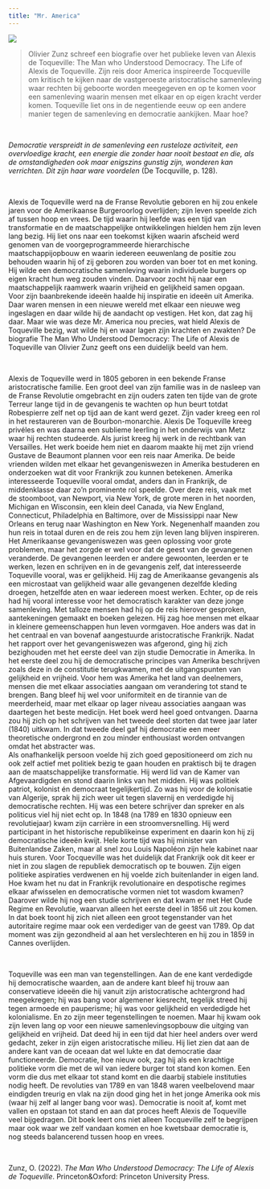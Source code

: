 ```yaml
---
title: "Mr. America"
---
```


![](Screenshot.png)

> Olivier Zunz schreef een biografie over het publieke leven van Alexis de Toqueville: The Man who Understood Democracy. The Life of Alexis de Toqueville. Zijn reis door America inspireerde Tocqueville om kritisch te kijken naar de vastgeroeste aristocratische samenleving waar rechten bij geboorte worden meegegeven en op te komen voor een samenleving waarin mensen met elkaar en op eigen kracht verder komen. Toqueville liet ons in de negentiende eeuw op een andere manier tegen de samenleving en democratie aankijken. Maar hoe? 

<br>

*Democratie verspreidt in de samenleving een rusteloze activiteit, een overvloedige kracht, een energie die zonder haar nooit bestaat en die, als de omstandigheden ook maar enigszins gunstig zijn, wonderen kan verrichten. Dit zijn haar ware voordelen* (De Tocquville, p. 128).

<br>

Alexis de Toqueville werd na de Franse Revolutie geboren en hij zou enkele jaren voor de Amerikaanse Burgeroorlog overlijden; zijn leven speelde zich af tussen hoop en vrees. De tijd waarin hij leefde was een tijd van transformatie en de maatschappelijke ontwikkelingen hielden hem zijn leven lang bezig. Hij liet ons naar een toekomst kijken waarin afscheid werd genomen van de voorgeprogrammeerde hierarchische maatschappijopbouw en waarin iedereen eeuwenlang de positie zou behouden waarin hij of zij geboren zou worden van boer tot en met koning. Hij wilde een democratische samenleving waarin individuele burgers op eigen kracht hun weg zouden vinden. Daarvoor zocht hij naar een maatschappelijk raamwerk waarin vrijheid en gelijkheid samen opgaan. Voor zijn baanbrekende ideeën haalde hij inspiratie en ideeën uit Amerika. Daar waren mensen in een nieuwe wereld met elkaar een nieuwe weg ingeslagen en daar wilde hij de aandacht op vestigen. Het kon, dat zag hij daar. Maar wie was deze Mr. America nou precies, wat hield Alexis de Toqueville bezig, wat wilde hij en waar lagen zijn krachten en zwakten? De biografie The Man Who Understood Democracy: The Life of Alexis de Toqueville van Olivier Zunz geeft ons een duidelijk beeld van hem.

<br>

Alexis de Toqueville werd in 1805 geboren in een bekende Franse aristocratische familie. Een groot deel van zijn familie was in de nasleep van de Franse Revolutie omgebracht en zijn ouders zaten ten tijde van de grote Terreur lange tijd in de gevangenis te wachten op hun beurt totdat Robespierre zelf net op tijd aan de kant werd gezet. Zijn vader kreeg een rol in het restaureren van de Bourbon-monarchie. Alexis De Toqueville kreeg privéles en was daarna een sublieme leerling in het onderwijs van Metz waar hij rechten studeerde. Als jurist kreeg hij werk in de rechtbank van Versailles. Het werk boeide hem niet en daarom maakte hij met zijn vriend Gustave de Beaumont plannen voor een reis naar Amerika. De beide vrienden wilden met elkaar het gevangeniswezen in Amerika bestuderen en onderzoeken wat dit voor Frankrijk zou kunnen betekenen. Amerika interesseerde Toqueville vooral omdat, anders dan in Frankrijk, de middenklasse daar zo’n prominente rol speelde. Over deze reis, vaak met de stoomboot, van Newport, via New York, de grote meren in het noorden, Michigan en Wisconsin, een klein deel Canada, via New England, Connecticut, Philadelphia en Baltimore, over de Mississippi naar New Orleans en terug naar Washington en New York. Negenenhalf maanden zou hun reis in totaal duren en de reis zou hem zijn leven lang blijven inspireren. Het Amerikaanse gevangeniswezen was geen oplossing voor grote problemen, maar het zorgde er wel voor dat de geest van de gevangenen veranderde. De gevangenen leerden er andere gewoonten, leerden er te werken, lezen en schrijven en in de gevangenis zelf, dat interesseerde Toqueville vooral, was er gelijkheid. Hij zag de Amerikaanse gevangenis als een microstaat van gelijkheid waar alle gevangenen dezelfde kleding droegen, hetzelfde aten en waar iedereen moest werken. Echter, op de reis had hij vooral interesse voor het democratisch karakter van deze jonge samenleving. Met talloze mensen had hij op de reis hierover gesproken, aantekeningen gemaakt en boeken gelezen. Hij zag hoe mensen met elkaar in kleinere gemeenschappen hun leven vormgaven. Hoe anders was dat in het centraal en van bovenaf aangestuurde aristocratische Frankrijk. Nadat het rapport over het gevangeniswezen was afgerond, ging hij zich bezighouden met het eerste deel van zijn studie Democratie in Amerika. In het eerste deel zou hij de democratische principes van Amerika beschrijven zoals deze in de constitutie terugkwamen, met de uitgangspunten van gelijkheid en vrijheid. Voor hem was Amerika het land van deelnemers, mensen die met elkaar associaties aangaan om verandering tot stand te brengen. Bang bleef hij wel voor uniformiteit en de tirannie van de meerderheid, maar met elkaar op lager niveau associaties aangaan was daartegen het beste medicijn. Het boek werd heel goed ontvangen. Daarna zou hij zich op het schrijven van het tweede deel storten dat twee jaar later (1840) uitkwam. In dat tweede deel gaf hij democratie een meer theoretische ondergrond en zou minder enthousiast worden ontvangen omdat het abstracter was.   
Als onafhankelijk persoon voelde hij zich goed gepositioneerd om zich nu ook zelf actief met politiek bezig te gaan houden en praktisch bij te dragen aan de maatschappelijke transformatie. Hij werd lid van de Kamer van Afgevaardigden en stond daarin links van het midden. Hij was politiek patriot, kolonist én democraat tegelijkertijd. Zo was hij voor de kolonisatie van Algerije, sprak hij zich weer uit tegen slavernij en verdedigde hij democratische rechten. Hij was een betere schrijver dan spreker en als politicus viel hij niet echt op. In 1848 (na 1789 en 1830 opnieuw een revolutiejaar) kwam zijn carrière in een stroomversnelling. Hij werd participant in het historische republikeinse experiment en daarin kon hij zij democratische ideeën kwijt. Hele korte tijd was hij minister van Buitenlandse Zaken, maar al snel zou Louis Napoléon zijn hele kabinet naar huis sturen. Voor Tocqueville was het duidelijk dat Frankrijk ook dit keer er niet in zou slagen de republiek democratisch op te bouwen. Zijn eigen politieke aspiraties verdwenen en hij voelde zich buitenlander in eigen land. Hoe kwam het nu dat in Frankrijk revolutionaire en despotische regimes elkaar afwisselen en democratische vormen niet tot wasdom kwamen? Daarover wilde hij nog een studie schrijven en dat kwam er met Het Oude Regime en Revolutie, waarvan alleen het eerste deel in 1856 uit zou komen. In dat boek toont hij zich niet alleen een groot tegenstander van het autoritaire regime maar ook een verdediger van de geest van 1789. Op dat moment was zijn gezondheid al aan het verslechteren en hij zou in 1859 in Cannes overlijden.

<br>

Toqueville was een man van tegenstellingen. Aan de ene kant verdedigde hij democratische waarden, aan de andere kant bleef hij trouw aan conservatieve ideeën die hij vanuit zijn aristocratische achtergrond had meegekregen; hij was bang voor algemener kiesrecht, tegelijk streed hij tegen armoede en pauperisme; hij was voor gelijkheid en verdedigde het kolonialisme. En zo zijn meer tegenstellingen te noemen. Maar hij kwam ook zijn leven lang op voor een nieuwe samenlevingsopbouw die uitging van gelijkheid en vrijheid. Dat deed hij in een tijd dat hier heel anders over werd gedacht, zeker in zijn eigen aristocratische milieu. Hij liet zien dat aan de andere kant van de oceaan dat wel lukte en dat democratie daar functioneerde. Democratie, hoe nieuw ook, zag hij als een krachtige politieke vorm die met de wil van iedere burger tot stand kon komen. Een vorm die dus met elkaar tot stand komt en die daarbij stabiele instituties nodig heeft. De revoluties van 1789 en van 1848 waren veelbelovend maar eindigden treurig en vlak na zijn dood ging het in het jonge Amerika ook mis (waar hij zelf al langer bang voor was). 
Democratie is nooit af, komt met vallen en opstaan tot stand en aan dat proces heeft Alexis de Toqueville veel bijgedragen. Dit boek leert ons niet alleen Tocqueville zelf te begrijpen maar ook waar we zelf vandaan komen en hoe kwetsbaar democratie is, nog steeds balancerend tussen hoop en vrees.
 
<br>

Zunz, O. (2022). *The Man Who Understood Democracy: The Life of Alexis de Toqueville*. Princeton&Oxford: Princeton University Press.




